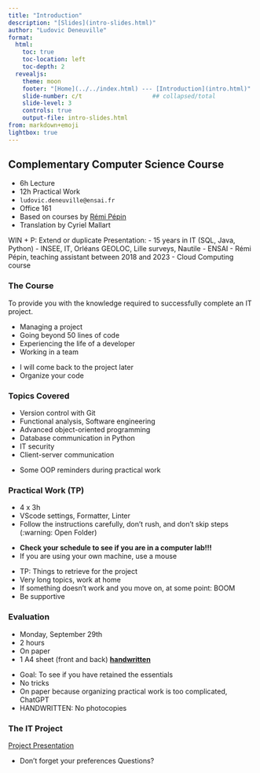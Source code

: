 ```yaml
---
title: "Introduction"
description: "[Slides](intro-slides.html)"
author: "Ludovic Deneuville"
format:
  html:
    toc: true
    toc-location: left
    toc-depth: 2
  revealjs:
    theme: moon
    footer: "[Home](../../index.html) --- [Introduction](intro.html)"
    slide-number: c/t                    ## collapsed/total
    slide-level: 3
    controls: true
    output-file: intro-slides.html
from: markdown+emoji
lightbox: true
---
```

## Complementary Computer Science Course
- 6h Lecture
- 12h Practical Work
- `ludovic.deneuville@ensai.fr`
- Office 161
- Based on courses by [Rémi Pépin](https://github.com/HealerMikado){target="_blank"}
- Translation by Cyriel Mallart

:::{.notes}
WIN + P: Extend or duplicate
Presentation:
- 15 years in IT (SQL, Java, Python)
- INSEE, IT, Orléans GEOLOC, Lille surveys, Nautile
- ENSAI
- Rémi Pépin, teaching assistant between 2018 and 2023
  - Cloud Computing course
:::

### The Course
::: {.callout-tip title="Course Objective"}
To provide you with the knowledge required to successfully complete an IT project.
:::
- Managing a project
- Going beyond 50 lines of code
- Experiencing the life of a developer
- Working in a team

:::{.notes}
- I will come back to the project later
- Organize your code
:::

### Topics Covered
- Version control with Git
- Functional analysis, Software engineering
- Advanced object-oriented programming
- Database communication in Python
- IT security
- Client-server communication

:::{.notes}
- Some OOP reminders during practical work
:::

### Practical Work (TP)
- 4 x 3h
- VScode settings, Formatter, Linter
- Follow the instructions carefully, don't rush, and don't skip steps (:warning: Open Folder)

::: {.callout-warning}
- **Check your schedule to see if you are in a computer lab!!!**
- If you are using your own machine, use a mouse
:::

:::{.notes}
- TP: Things to retrieve for the project
- Very long topics, work at home
- If something doesn't work and you move on, at some point: BOOM
- Be supportive
:::

### Evaluation
- Monday, September 29th
- 2 hours
- On paper
- 1 A4 sheet (front and back) **[handwritten]{.underline}**

:::{.notes}
- Goal: To see if you have retained the essentials
- No tricks
- On paper because organizing practical work is too complicated, ChatGPT
- HANDWRITTEN: No photocopies
:::

### The IT Project
[Project Presentation](../projet/presentation-eleves.html){target="_blank"}

:::{.notes}
- Don't forget your preferences
Questions?
:::
